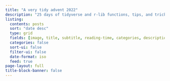 ```yaml
---
title: "A very tidy advent 2022"
description: "25 days of tidyverse and r-lib functions, tips, and tricks."
listing:
  contents: posts
  sort: "date desc"
  type: grid
  fields: [image, title, subtitle, reading-time, categories, description, date]
  categories: false
  sort-ui: false
  filter-ui: false
  date-format: iso
  feed: true
page-layout: full
title-block-banner: false
---
```

